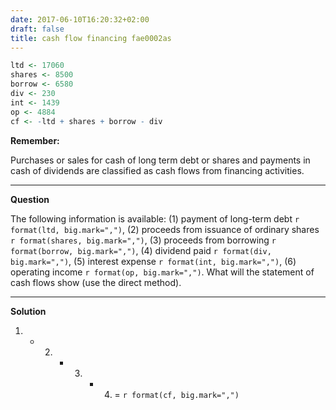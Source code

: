```yaml
---
date: 2017-06-10T16:20:32+02:00
draft: false
title: cash flow financing fae0002as
---
```


```r
ltd <- 17060
shares <- 8500
borrow <- 6580
div <- 230
int <- 1439
op <- 4884
cf <- -ltd + shares + borrow - div
```

**Remember:**

Purchases or sales for cash of long term debt or shares and payments in cash of dividends are classified as cash flows from financing activities. 


***

**Question**

The following information is available: (1) payment of long-term debt `r format(ltd, big.mark=",")`, (2) proceeds from issuance of ordinary shares `r format(shares, big.mark=",")`, (3) proceeds from borrowing `r format(borrow, big.mark=",")`, (4) dividend paid `r format(div, big.mark=",")`, (5) interest expense `r format(int, big.mark=",")`, (6) operating income `r format(op, big.mark=",")`. What will the statement of cash flows show (use the direct method).

***

**Solution**

(1) + (2) + (3) + (4) = `r format(cf, big.mark=",")`